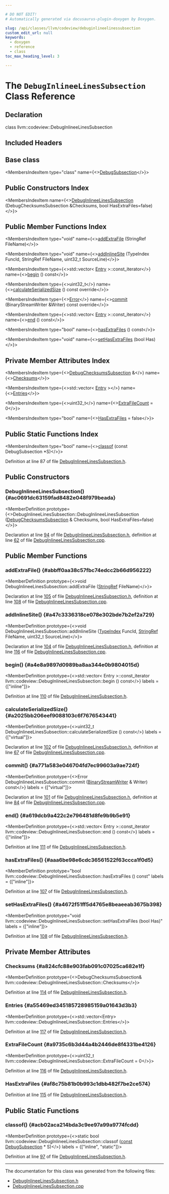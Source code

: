 ```yaml
---

# DO NOT EDIT!
# Automatically generated via docusaurus-plugin-doxygen by Doxygen.

slug: /api/classes/llvm/codeview/debuginlineelinessubsection
custom_edit_url: null
keywords:
  - doxygen
  - reference
  - class
toc_max_heading_level: 3

---
```





# The `DebugInlineeLinesSubsection` Class Reference

<DoxygenPage pluginConfig={pluginConfig}>



## Declaration

<CodeBlock>class llvm::codeview::DebugInlineeLinesSubsection</CodeBlock>

## Included Headers

<IncludesList>
<IncludesListItem
  filePath="llvm/DebugInfo/CodeView/DebugInlineeLinesSubsection.h"
  permalink="/docs/api/files/include/include/llvm/include/llvm/debuginfo/include/llvm/debuginfo/codeview/debuginlineelinessubsection-h"
  isLocal="true" />
</IncludesList>

## Base class

<MembersIndex>

<MembersIndexItem
  type="class"
  name={<><a href="/docs/api/classes/llvm/codeview/debugsubsection">DebugSubsection</a></>}>
</MembersIndexItem>

</MembersIndex>

## Public Constructors Index

<MembersIndex>

<MembersIndexItem
  name={<><a href="#ac0691dc63159fad8482e048f979beada">DebugInlineeLinesSubsection</a> (DebugChecksumsSubsection &amp;Checksums, bool HasExtraFiles=false)</>}>
</MembersIndexItem>

</MembersIndex>

## Public Member Functions Index

<MembersIndex>

<MembersIndexItem
  type="void"
  name={<><a href="#abbff0aa38c57fbc74edcc2b66d956222">addExtraFile</a> (StringRef FileName)</>}>
</MembersIndexItem>

<MembersIndexItem
  type="void"
  name={<><a href="#a47c3336318ce078e302bde7b2ef2a729">addInlineSite</a> (TypeIndex FuncId, StringRef FileName, uint32&#95;t SourceLine)</>}>
</MembersIndexItem>

<MembersIndexItem
  type={<>std::vector&lt; <a href="/docs/api/structs/llvm/codeview/debuginlineelinessubsection/entry">Entry</a> &gt;::const&#95;iterator</>}
  name={<><a href="#a4e8a9897d0989ba8aa344e0b9804015d">begin</a> () const</>}>
</MembersIndexItem>

<MembersIndexItem
  type={<>uint32&#95;t</>}
  name={<><a href="#a2025bb206eef9088103c6f7676543441">calculateSerializedSize</a> () const override</>}>
</MembersIndexItem>

<MembersIndexItem
  type={<><a href="/docs/api/classes/llvm/error">Error</a></>}
  name={<><a href="#a771a583e046704fd7ec99603a9ae724f">commit</a> (BinaryStreamWriter &amp;Writer) const override</>}>
</MembersIndexItem>

<MembersIndexItem
  type={<>std::vector&lt; <a href="/docs/api/structs/llvm/codeview/debuginlineelinessubsection/entry">Entry</a> &gt;::const&#95;iterator</>}
  name={<><a href="#a619dcb9a422c2e796481d8fe9b9b5e91">end</a> () const</>}>
</MembersIndexItem>

<MembersIndexItem
  type="bool"
  name={<><a href="#aaa6be98e6cdc36561522f63ccca1f0d5">hasExtraFiles</a> () const</>}>
</MembersIndexItem>

<MembersIndexItem
  type="void"
  name={<><a href="#a4672f51ff5d4765e8beaeeab3675b398">setHasExtraFiles</a> (bool Has)</>}>
</MembersIndexItem>

</MembersIndex>

## Private Member Attributes Index

<MembersIndex>

<MembersIndexItem
  type={<><a href="/docs/api/classes/llvm/codeview/debugchecksumssubsection">DebugChecksumsSubsection</a> &amp;</>}
  name={<><a href="#a824cfc88e903fab091c07025ca682e1f">Checksums</a></>}>
</MembersIndexItem>

<MembersIndexItem
  type={<>std::vector&lt; <a href="/docs/api/structs/llvm/codeview/debuginlineelinessubsection/entry">Entry</a> &gt;</>}
  name={<><a href="#a55469ed345185728985159a01643d3b3">Entries</a></>}>
</MembersIndexItem>

<MembersIndexItem
  type={<>uint32&#95;t</>}
  name={<><a href="#a9735c6b3d44a4b2446de8f4331be4126">ExtraFileCount</a> = 0</>}>
</MembersIndexItem>

<MembersIndexItem
  type="bool"
  name={<><a href="#af8c75b81b0b993c1dbb482f7be2ce574">HasExtraFiles</a> = false</>}>
</MembersIndexItem>

</MembersIndex>

## Public Static Functions Index

<MembersIndex>

<MembersIndexItem
  type="bool"
  name={<><a href="#acb02aca214bda3c9ee97a99a9774fcdd">classof</a> (const DebugSubsection &#42;S)</>}>
</MembersIndexItem>

</MembersIndex>


Definition at line 87 of file <a href="/docs/api/files/include/include/llvm/include/llvm/debuginfo/include/llvm/debuginfo/codeview/debuginlineelinessubsection-h">DebugInlineeLinesSubsection.h</a>.

<SectionDefinition>

## Public Constructors

### DebugInlineeLinesSubsection() {#ac0691dc63159fad8482e048f979beada}

<MemberDefinition
  prototype={<>DebugInlineeLinesSubsection::DebugInlineeLinesSubsection (<a href="/docs/api/classes/llvm/codeview/debugchecksumssubsection">DebugChecksumsSubsection</a> &amp; Checksums, bool HasExtraFiles=false)</>}>

Declaration at line <a href="/docs/api/files/include/include/llvm/include/llvm/debuginfo/include/llvm/debuginfo/codeview/debuginlineelinessubsection-h/#l00094">94</a> of file <a href="/docs/api/files/include/include/llvm/include/llvm/debuginfo/include/llvm/debuginfo/codeview/debuginlineelinessubsection-h">DebugInlineeLinesSubsection.h</a>, definition at line <a href="/docs/api/files/lib/lib/debuginfo/lib/debuginfo/codeview/debuginlineelinessubsection-cpp/#l00062">62</a> of file <a href="/docs/api/files/lib/lib/debuginfo/lib/debuginfo/codeview/debuginlineelinessubsection-cpp">DebugInlineeLinesSubsection.cpp</a>.
</MemberDefinition>

</SectionDefinition>

<SectionDefinition>

## Public Member Functions

### addExtraFile() {#abbff0aa38c57fbc74edcc2b66d956222}

<MemberDefinition
  prototype={<>void DebugInlineeLinesSubsection::addExtraFile (<a href="/docs/api/classes/llvm/stringref">StringRef</a> FileName)</>}>

Declaration at line <a href="/docs/api/files/include/include/llvm/include/llvm/debuginfo/include/llvm/debuginfo/codeview/debuginlineelinessubsection-h/#l00105">105</a> of file <a href="/docs/api/files/include/include/llvm/include/llvm/debuginfo/include/llvm/debuginfo/codeview/debuginlineelinessubsection-h">DebugInlineeLinesSubsection.h</a>, definition at line <a href="/docs/api/files/lib/lib/debuginfo/lib/debuginfo/codeview/debuginlineelinessubsection-cpp/#l00108">108</a> of file <a href="/docs/api/files/lib/lib/debuginfo/lib/debuginfo/codeview/debuginlineelinessubsection-cpp">DebugInlineeLinesSubsection.cpp</a>.
</MemberDefinition>

### addInlineSite() {#a47c3336318ce078e302bde7b2ef2a729}

<MemberDefinition
  prototype={<>void DebugInlineeLinesSubsection::addInlineSite (<a href="/docs/api/classes/llvm/codeview/typeindex">TypeIndex</a> FuncId, <a href="/docs/api/classes/llvm/stringref">StringRef</a> FileName, uint32&#95;t SourceLine)</>}>

Declaration at line <a href="/docs/api/files/include/include/llvm/include/llvm/debuginfo/include/llvm/debuginfo/codeview/debuginlineelinessubsection-h/#l00104">104</a> of file <a href="/docs/api/files/include/include/llvm/include/llvm/debuginfo/include/llvm/debuginfo/codeview/debuginlineelinessubsection-h">DebugInlineeLinesSubsection.h</a>, definition at line <a href="/docs/api/files/lib/lib/debuginfo/lib/debuginfo/codeview/debuginlineelinessubsection-cpp/#l00116">116</a> of file <a href="/docs/api/files/lib/lib/debuginfo/lib/debuginfo/codeview/debuginlineelinessubsection-cpp">DebugInlineeLinesSubsection.cpp</a>.
</MemberDefinition>

### begin() {#a4e8a9897d0989ba8aa344e0b9804015d}

<MemberDefinition
  prototype={<>std::vector&lt; Entry &gt;::const&#95;iterator llvm::codeview::DebugInlineeLinesSubsection::begin () const</>}
  labels = {["inline"]}>

Definition at line <a href="/docs/api/files/include/include/llvm/include/llvm/debuginfo/include/llvm/debuginfo/codeview/debuginlineelinessubsection-h/#l00110">110</a> of file <a href="/docs/api/files/include/include/llvm/include/llvm/debuginfo/include/llvm/debuginfo/codeview/debuginlineelinessubsection-h">DebugInlineeLinesSubsection.h</a>.
</MemberDefinition>

### calculateSerializedSize() {#a2025bb206eef9088103c6f7676543441}

<MemberDefinition
  prototype={<>uint32&#95;t DebugInlineeLinesSubsection::calculateSerializedSize () const</>}
  labels = {["virtual"]}>

Declaration at line <a href="/docs/api/files/include/include/llvm/include/llvm/debuginfo/include/llvm/debuginfo/codeview/debuginlineelinessubsection-h/#l00102">102</a> of file <a href="/docs/api/files/include/include/llvm/include/llvm/debuginfo/include/llvm/debuginfo/codeview/debuginlineelinessubsection-h">DebugInlineeLinesSubsection.h</a>, definition at line <a href="/docs/api/files/lib/lib/debuginfo/lib/debuginfo/codeview/debuginlineelinessubsection-cpp/#l00067">67</a> of file <a href="/docs/api/files/lib/lib/debuginfo/lib/debuginfo/codeview/debuginlineelinessubsection-cpp">DebugInlineeLinesSubsection.cpp</a>.
</MemberDefinition>

### commit() {#a771a583e046704fd7ec99603a9ae724f}

<MemberDefinition
  prototype={<>Error DebugInlineeLinesSubsection::commit (<a href="/docs/api/classes/llvm/binarystreamwriter">BinaryStreamWriter</a> &amp; Writer) const</>}
  labels = {["virtual"]}>

Declaration at line <a href="/docs/api/files/include/include/llvm/include/llvm/debuginfo/include/llvm/debuginfo/codeview/debuginlineelinessubsection-h/#l00101">101</a> of file <a href="/docs/api/files/include/include/llvm/include/llvm/debuginfo/include/llvm/debuginfo/codeview/debuginlineelinessubsection-h">DebugInlineeLinesSubsection.h</a>, definition at line <a href="/docs/api/files/lib/lib/debuginfo/lib/debuginfo/codeview/debuginlineelinessubsection-cpp/#l00084">84</a> of file <a href="/docs/api/files/lib/lib/debuginfo/lib/debuginfo/codeview/debuginlineelinessubsection-cpp">DebugInlineeLinesSubsection.cpp</a>.
</MemberDefinition>

### end() {#a619dcb9a422c2e796481d8fe9b9b5e91}

<MemberDefinition
  prototype={<>std::vector&lt; Entry &gt;::const&#95;iterator llvm::codeview::DebugInlineeLinesSubsection::end () const</>}
  labels = {["inline"]}>

Definition at line <a href="/docs/api/files/include/include/llvm/include/llvm/debuginfo/include/llvm/debuginfo/codeview/debuginlineelinessubsection-h/#l00111">111</a> of file <a href="/docs/api/files/include/include/llvm/include/llvm/debuginfo/include/llvm/debuginfo/codeview/debuginlineelinessubsection-h">DebugInlineeLinesSubsection.h</a>.
</MemberDefinition>

### hasExtraFiles() {#aaa6be98e6cdc36561522f63ccca1f0d5}

<MemberDefinition
  prototype="bool llvm::codeview::DebugInlineeLinesSubsection::hasExtraFiles () const"
  labels = {["inline"]}>

Definition at line <a href="/docs/api/files/include/include/llvm/include/llvm/debuginfo/include/llvm/debuginfo/codeview/debuginlineelinessubsection-h/#l00107">107</a> of file <a href="/docs/api/files/include/include/llvm/include/llvm/debuginfo/include/llvm/debuginfo/codeview/debuginlineelinessubsection-h">DebugInlineeLinesSubsection.h</a>.
</MemberDefinition>

### setHasExtraFiles() {#a4672f51ff5d4765e8beaeeab3675b398}

<MemberDefinition
  prototype="void llvm::codeview::DebugInlineeLinesSubsection::setHasExtraFiles (bool Has)"
  labels = {["inline"]}>

Definition at line <a href="/docs/api/files/include/include/llvm/include/llvm/debuginfo/include/llvm/debuginfo/codeview/debuginlineelinessubsection-h/#l00108">108</a> of file <a href="/docs/api/files/include/include/llvm/include/llvm/debuginfo/include/llvm/debuginfo/codeview/debuginlineelinessubsection-h">DebugInlineeLinesSubsection.h</a>.
</MemberDefinition>

</SectionDefinition>

<SectionDefinition>

## Private Member Attributes

### Checksums {#a824cfc88e903fab091c07025ca682e1f}

<MemberDefinition
  prototype={<>DebugChecksumsSubsection&amp; llvm::codeview::DebugInlineeLinesSubsection::Checksums</>}>

Definition at line <a href="/docs/api/files/include/include/llvm/include/llvm/debuginfo/include/llvm/debuginfo/codeview/debuginlineelinessubsection-h/#l00114">114</a> of file <a href="/docs/api/files/include/include/llvm/include/llvm/debuginfo/include/llvm/debuginfo/codeview/debuginlineelinessubsection-h">DebugInlineeLinesSubsection.h</a>.
</MemberDefinition>

### Entries {#a55469ed345185728985159a01643d3b3}

<MemberDefinition
  prototype={<>std::vector&lt;Entry&gt; llvm::codeview::DebugInlineeLinesSubsection::Entries</>}>

Definition at line <a href="/docs/api/files/include/include/llvm/include/llvm/debuginfo/include/llvm/debuginfo/codeview/debuginlineelinessubsection-h/#l00117">117</a> of file <a href="/docs/api/files/include/include/llvm/include/llvm/debuginfo/include/llvm/debuginfo/codeview/debuginlineelinessubsection-h">DebugInlineeLinesSubsection.h</a>.
</MemberDefinition>

### ExtraFileCount {#a9735c6b3d44a4b2446de8f4331be4126}

<MemberDefinition
  prototype={<>uint32&#95;t llvm::codeview::DebugInlineeLinesSubsection::ExtraFileCount = 0</>}>

Definition at line <a href="/docs/api/files/include/include/llvm/include/llvm/debuginfo/include/llvm/debuginfo/codeview/debuginlineelinessubsection-h/#l00116">116</a> of file <a href="/docs/api/files/include/include/llvm/include/llvm/debuginfo/include/llvm/debuginfo/codeview/debuginlineelinessubsection-h">DebugInlineeLinesSubsection.h</a>.
</MemberDefinition>

### HasExtraFiles {#af8c75b81b0b993c1dbb482f7be2ce574}

<MemberDefinition
  prototype="bool llvm::codeview::DebugInlineeLinesSubsection::HasExtraFiles = false">

Definition at line <a href="/docs/api/files/include/include/llvm/include/llvm/debuginfo/include/llvm/debuginfo/codeview/debuginlineelinessubsection-h/#l00115">115</a> of file <a href="/docs/api/files/include/include/llvm/include/llvm/debuginfo/include/llvm/debuginfo/codeview/debuginlineelinessubsection-h">DebugInlineeLinesSubsection.h</a>.
</MemberDefinition>

</SectionDefinition>

<SectionDefinition>

## Public Static Functions

### classof() {#acb02aca214bda3c9ee97a99a9774fcdd}

<MemberDefinition
  prototype={<>static bool llvm::codeview::DebugInlineeLinesSubsection::classof (<a href="/docs/api/files/lib/lib/target/lib/target/aarch64/aarch64promoteconstant-cpp/#a90f8350fecae261c25be85d38b451bff">const</a> <a href="/docs/api/classes/llvm/codeview/debugsubsection">DebugSubsection</a> &#42; S)</>}
  labels = {["inline", "static"]}>

Definition at line <a href="/docs/api/files/include/include/llvm/include/llvm/debuginfo/include/llvm/debuginfo/codeview/debuginlineelinessubsection-h/#l00097">97</a> of file <a href="/docs/api/files/include/include/llvm/include/llvm/debuginfo/include/llvm/debuginfo/codeview/debuginlineelinessubsection-h">DebugInlineeLinesSubsection.h</a>.
</MemberDefinition>

</SectionDefinition>

<hr/>

The documentation for this class was generated from the following files:

<ul>
<li><a href="/docs/api/files/include/include/llvm/include/llvm/debuginfo/include/llvm/debuginfo/codeview/debuginlineelinessubsection-h">DebugInlineeLinesSubsection.h</a></li>
<li><a href="/docs/api/files/lib/lib/debuginfo/lib/debuginfo/codeview/debuginlineelinessubsection-cpp">DebugInlineeLinesSubsection.cpp</a></li>
</ul>

</DoxygenPage>
